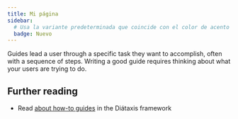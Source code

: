 ```yaml
---
title: Mi página
sidebar:
  # Usa la variante predeterminada que coincide con el color de acento de tu sitio
  badge: Nuevo
---
```


Guides lead a user through a specific task they want to accomplish, often with a sequence of steps.
Writing a good guide requires thinking about what your users are trying to do.

## Further reading

- Read [about how-to guides](https://diataxis.fr/how-to-guides/) in the Diátaxis framework

